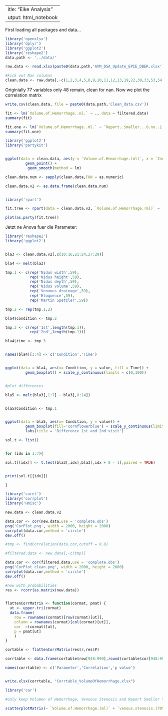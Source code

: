  ---
title: "Eike Analysis"
output: html_notebook
---

First loading all packages and data...


```r
library('openxlsx')
library('dplyr')
library('ggplot2')
library('reshape2')
data.path <- '../data/'

raw.data <- read.xlsx(paste0(data.path,'AVM_DSA_Update_EPIE_DBER.xlsx'),sheet = 1)

#kick out Nan columns
clean.data <- raw.data[,-c(1,2,3,4,5,8,9,10,11,12,13,19,22,30,33,53,54,55,56,57,58,59,60,61,62,63,64,65,66,67,69,76,77)]


```

Originially 77 variables only 48 remain, clean for nan. Now we plot the correlation matrix 

```r
write.csv(clean.data, file = paste0(data.path,'Clean_data.csv'))

```





```r
fit <- lm(`Volume.of.Hemorrhage..ml.` ~ ., data = filtered.data)
summary(fit)
```

```r
fit.one <- lm(`Volume.of.Hemorrhage..ml.` ~ `Report..Smaller...0.no..1.yes`, data = filtered.data)
summary(fit.one)

```

```r

library('ggplot2')
library('partykit')


ggplot(data = clean.data, aes(y = `Volume.of.Hemorrhage.(ml)`, x = `2nd.DSA.Venous.drainage;.0=superficial;.1=deep`)) + 
         geom_point() + 
          geom_smooth(method = lm)

clean.data.num <- sapply(clean.data,FUN = as.numeric)

clean.data.v2 <- as.data.frame(clean.data.num)


library('rpart')

fit.tree <- rpart(data = clean.data.v2, `Volume.of.Hemorrhage.(ml)` ~ .,  method = 'anova', control = rpart.control(cp = 0.003))

plot(as.party(fit.tree))

```
 Jetzt ne Anova fuer die Parameter: 


```r

library('reshape2')
library('ggplot2')


bla3 <- clean.data.v2[,c(10:16,21:24,27:29)]

bla4 <- melt(bla3)

tmp.1 <- c(rep('Nidus width',59),
           rep('Nidus height',59),
           rep('Nidus depth',59),
           rep('Nidus volume',59),
           rep('Venuous drainage',59),
           rep('Eloquence',59),
           rep('Martin Spetzler',59))

tmp.2 <- rep(tmp.1,2)

bla4$condition <- tmp.2

tmp.3 <- c(rep('1st',length(tmp.1)),
           rep('2nd',length(tmp.1)))

bla4$time <- tmp.3


names(bla4)[3:4] <- c('Condition','Time')


ggplot(data = bla4, aes(x= Condition, y = value, fill = Time)) + 
         geom_boxplot() + scale_y_continuous(limits = c(0,100))


#plot differences 

bla5 <- melt(bla3[,1:7] - bla3[,8:14])


bla5$Condition <- tmp.1


ggplot(data = bla5, aes(x= Condition, y = value)) + 
         geom_boxplot(fill='cornflowerblue') + scale_y_continuous(limits = c(-10,10))  +
         labs(title = 'Difference 1st and 2nd visit')

sol.t <- list()


for (idx in 1:7){

sol.t[[idx]] <- t.test(bla3[,idx],bla3[,idx + 8 - 1],paired = TRUE)


print(sol.t[[idx]])

}


```

```r
library('caret')
library('corrplot')
library('Hmisc')

new.data <- clean.data.v2

data.cor <- cor(new.data,use = 'complete.obs')
png('CorPlot.png', width = 2000, height = 2000)
corrplot(data.cor,method = 'circle')
dev.off()

#tmp <- findCorrelation(data.cor,cutoff = 0.8)

#filtered.data <- new.data[,-c(tmp)]

data.cor <- cor(filtered.data,use = 'complete.obs')
png('CorPlot_clean.png', width = 2000, height = 2000)
corrplot(data.cor,method = 'circle')
dev.off()

#now with probabilities
res <- rcorr(as.matrix(new.data))


flattenCorrMatrix <- function(cormat, pmat) {
  ut <- upper.tri(cormat)
  data.frame(
    row = rownames(cormat)[row(cormat)[ut]],
    column = rownames(cormat)[col(cormat)[ut]],
    cor  =(cormat)[ut],
    p = pmat[ut]
    )
}

cortable <- flattenCorrMatrix(res$r,res$P)

corrtable <- data.frame(cortable$row[948:990],round(cortable$cor[948:990],2),round(cortable$p[948:990],3))

names(corrtable) <- c('Parameter','Correlation','p value')


write.xlsx(corrtable, "Corrtable_VolumeOfHemorrhage.xlsx")

```

```r
library('car')

#only keep Volumen of Hemorrhage, Venuous Stenosis and Report Smaller Yes/No

scatterplotMatrix(~ `Volume.of.Hemorrhage.(ml)` + `venous.stenosis.(70%);.0=No;.1=yes` + `Report:.Smaller?;.0=no;.1=yes`, data = new.data)
      


```


